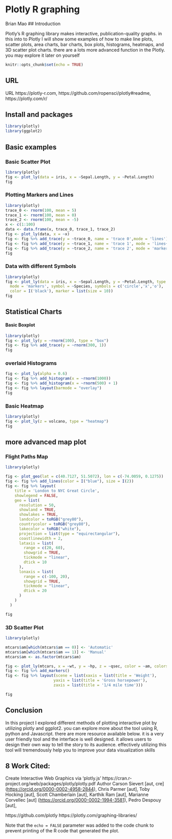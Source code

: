 # Plotly R graphing

Brian Mao
## Introduction

Plotly's R graphing library makes interactive, publication-quality graphs. in this into to Plotly I will show some examples of how to make line plots, scatter plots, area charts, bar charts, box plots, histograms, heatmaps, and 3D scatter plot charts. there are a lots more advanced function in the Plotly. you may explore it later on yourself 

```r
knitr::opts_chunk$set(echo = TRUE)
```

## URL

URL https://plotly-r.com, https://github.com/ropensci/plotly#readme,
https://plotly.com/r/

## Install and packages

```r
library(plotly)
library(ggplot2)
```

## Basic examples

### Basic Scatter Plot

```r
library(plotly)
fig <- plot_ly(data = iris, x = ~Sepal.Length, y = ~Petal.Length)
fig
```

### Plotting Markers and Lines

```r
library(plotly)
trace_0 <- rnorm(100, mean = 5)
trace_1 <- rnorm(100, mean = 0)
trace_2 <- rnorm(100, mean = -5)
x <- c(1:100)
data <- data.frame(x, trace_0, trace_1, trace_2)
fig <- plot_ly(data, x = ~x)
fig <- fig %>% add_trace(y = ~trace_0, name = 'trace 0',mode = 'lines')
fig <- fig %>% add_trace(y = ~trace_1, name = 'trace 1', mode = 'lines+markers')
fig <- fig %>% add_trace(y = ~trace_2, name = 'trace 2', mode = 'markers')
fig
```


### Data with different Symbols

```r
library(plotly)
fig <- plot_ly(data = iris, x = ~Sepal.Length, y = ~Petal.Length, type = 'scatter',
  mode = 'markers', symbol = ~Species, symbols = c('circle','x','o'),
  color = I('black'), marker = list(size = 10))
fig
```

## Statistical Charts

#### Basic Boxplot

```r
library(plotly)
fig <- plot_ly(y = ~rnorm(100), type = "box")
fig <- fig %>% add_trace(y = ~rnorm(300, 1))
fig
```


### overlaid Histograms

```r
fig <- plot_ly(alpha = 0.6)
fig <- fig %>% add_histogram(x = ~rnorm(1000))
fig <- fig %>% add_histogram(x = ~rnorm(500) + 1)
fig <- fig %>% layout(barmode = "overlay")
fig
```


### Basic Heatmap

```r
library(plotly)
fig <- plot_ly(z = volcano, type = "heatmap")
fig
```

## more advanced map plot

### Flight Paths Map

```r
library(plotly)

fig <- plot_geo(lat = c(40.7127, 51.5072), lon = c(-74.0059, 0.1275))
fig <- fig %>% add_lines(color = I("blue"), size = I(2))
fig <- fig %>% layout(
    title = 'London to NYC Great Circle',
    showlegend = FALSE,
    geo = list(
      resolution = 50,
      showland = TRUE,
      showlakes = TRUE,
      landcolor = toRGB("grey80"),
      countrycolor = toRGB("grey80"),
      lakecolor = toRGB("white"),
      projection = list(type = "equirectangular"),
      coastlinewidth = 2,
      lataxis = list(
        range = c(20, 60),
        showgrid = TRUE,
        tickmode = "linear",
        dtick = 10
      ),
      lonaxis = list(
        range = c(-100, 20),
        showgrid = TRUE,
        tickmode = "linear",
        dtick = 20
      )
    )
  )

fig
```


### 3D Scatter Plot

```r
library(plotly)

mtcars$am[which(mtcars$am == 0)] <- 'Automatic'
mtcars$am[which(mtcars$am == 1)] <- 'Manual'
mtcars$am <- as.factor(mtcars$am)

fig <- plot_ly(mtcars, x = ~wt, y = ~hp, z = ~qsec, color = ~am, colors = c('#BF382A', '#0C4B8E'))
fig <- fig %>% add_markers()
fig <- fig %>% layout(scene = list(xaxis = list(title = 'Weight'),
                     yaxis = list(title = 'Gross horsepower'),
                     zaxis = list(title = '1/4 mile time')))

fig
```

## Conclusion

In this project I explored different methods of plotting interactive plot by utilizing plotly and ggplot2. you can explore more about the tool using R, python and Javascript. there are more resource available below. it is a very user friendly tool and the interface is well designed. it  allows users to design their own way to tell the story to its audience. effectively utilizing this tool will tremendously help you to improve your data visualization skills

## 8 Work Cited:

Create Interactive Web Graphics via 'plotly.js'
https://cran.r-project.org/web/packages/plotly/plotly.pdf
Author Carson Sievert [aut, cre] (<https://orcid.org/0000-0002-4958-2844>),
Chris Parmer [aut],
Toby Hocking [aut],
Scott Chamberlain [aut],
Karthik Ram [aut],
Marianne Corvellec [aut] (<https://orcid.org/0000-0002-1994-3581>),
Pedro Despouy [aut],

https://github.com/plotly
https://plotly.com/graphing-libraries/






















Note that the `echo = FALSE` parameter was added to the code chunk to prevent printing of the R code that generated the plot.

